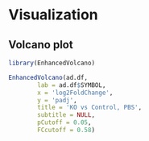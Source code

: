 # Visualization

## Volcano plot

```r
library(EnhancedVolcano)
```

```r
EnhancedVolcano(ad.df,
        lab = ad.df$SYMBOL, 
        x = 'log2FoldChange',
        y = 'padj', 
        title = 'KO vs Control, PBS',
        subtitle = NULL,
        pCutoff = 0.05, 
        FCcutoff = 0.58)
```

```r

```

```r

```




